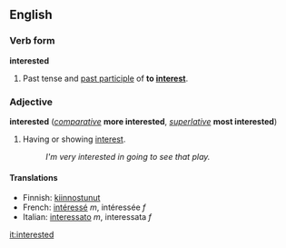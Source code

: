 ==English==
===Verb form===
'''interested'''

#Past tense and [[past participle]] of '''to [[interest]]'''.

===Adjective===
'''interested''' (''[[comparative]]'' '''more interested''', ''[[superlative]]'' '''most interested''')

#Having or showing [[interest]].
#:''I'm very interested in going to see that play.''

====Translations====

*Finnish: [[kiinnostunut]]
*French: [[intéressé]] ''m'', intéressée ''f''
*Italian: [[interessato]] ''m'', interessata ''f''

[[it:interested]]